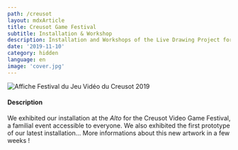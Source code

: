 ```yaml
---
path: /creusot
layout: mdxArticle
title: Creusot Game Festival
subtitle: Installation & Workshop
description: Installation and Workshops of the Live Drawing Project for the Video Game Festival, Creusot 2019, France
date: '2019-11-10'
category: hidden
language: en
image: 'cover.jpg'
---
```


![Affiche Festival du Jeu Vidéo du Creusot 2019](cover.jpg)

#### Description

We exhibited our installation at the _Alto_ for the Creusot Video Game Festival, a familial event accessible to everyone. We also exhibited the first prototype of our latest installation... More informations about this new artwork in a few weeks !
